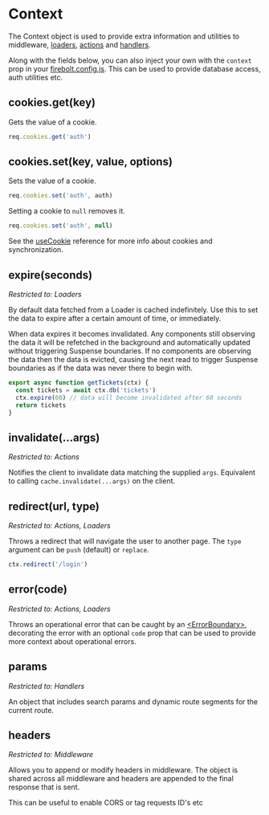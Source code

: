 <Metadata
  title='Reference: Request'
  description='API Reference for the Request object in Firebolt.'
/>

# Context

The Context object is used to provide extra information and utilities to middleware, [loaders](/doc/ref/useLoader), [actions](/docs/ref/useAction) and [handlers](/docs/ref/handler-js).

Along with the fields below, you can also inject your own with the `context` prop in your [firebolt.config.js](/docs/ref/config). This can be used to provide database access, auth utilities etc.

## cookies.get(key)

Gets the value of a cookie.

```jsx
req.cookies.get('auth')
```

## cookies.set(key, value, options)

Sets the value of a cookie.

```jsx
req.cookies.set('auth', auth)
```

Setting a cookie to `null` removes it.

```jsx
req.cookies.set('auth', null)
```

See the [useCookie](/docs/ref/useCookie) reference for more info about cookies and synchronization.

## expire(seconds)

_Restricted to: Loaders_

By default data fetched from a Loader is cached indefinitely. Use this to set the data to expire after a certain amount of time, or immediately.

When data expires it becomes invalidated. Any components still observing the data it will be refetched in the background and automatically updated without triggering Suspense boundaries. If no components are observing the data then the data is evicted, causing the next read to trigger Suspense boundaries as if the data was never there to begin with.

```jsx
export async function getTickets(ctx) {
  const tickets = await ctx.db('tickets')
  ctx.expire(60) // data will become invalidated after 60 seconds
  return tickets
}
```

## invalidate(...args)

_Restricted to: Actions_

Notifies the client to invalidate data matching the supplied `args`. Equivalent to calling `cache.invalidate(...args)` on the client.

## redirect(url, type)

_Restricted to: Actions, Loaders_

Throws a redirect that will navigate the user to another page. The `type` argument can be `push` (default) or `replace`.

```jsx
ctx.redirect('/login')
```

## error(code)

_Restricted to: Actions, Loaders_

Throws an operational error that can be caught by an [\<ErrorBoundary\>](/docs/ref/error-boundary), decorating the error with an optional `code` prop that can be used to provide more context about operational errors.

## params

_Restricted to: Handlers_

An object that includes search params and dynamic route segments for the current route.

## headers

_Restricted to: Middleware_

Allows you to append or modify headers in middleware. The object is shared across all middleware and headers are appended to the final response that is sent.

This can be useful to enable CORS or tag requests ID's etc
